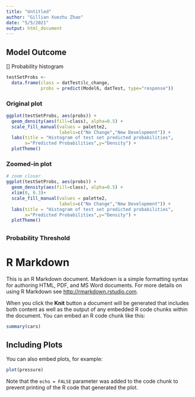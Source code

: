 ```yaml
---
title: "Untitled"
author: "Gillian Xuezhu Zhao"
date: "5/5/2021"
output: html_document
---
```

## Model Outcome {.tabset .tabset-fade }
[] Probability histogram
```r
testSetProbs <- 
  data.frame(class = datTest$lc_change,
             probs = predict(Model6, datTest, type="response")) 
```
### Original plot
```r
ggplot(testSetProbs, aes(probs)) +
  geom_density(aes(fill=class), alpha=0.5) +
  scale_fill_manual(values = palette2,
                    labels=c("No Change","New Development")) +
  labs(title = "Histogram of test set predicted probabilities",
       x="Predicted Probabilities",y="Density") +
  plotTheme()
```
### Zoomed-in plot
```r
# zoom closer
ggplot(testSetProbs, aes(probs)) +
  geom_density(aes(fill=class), alpha=0.5) +
  xlim(0, 0.3)+
  scale_fill_manual(values = palette2,
                    labels=c("No Change","New Development")) +
  labs(title = "Histogram of test set predicted probabilities",
       x="Predicted Probabilities",y="Density") +
  plotTheme()
```
## {-}
### Probability Threshold


# R Markdown 

This is an R Markdown document. Markdown is a simple formatting syntax for authoring HTML, PDF, and MS Word documents. For more details on using R Markdown see <http://rmarkdown.rstudio.com>.

When you click the **Knit** button a document will be generated that includes both content as well as the output of any embedded R code chunks within the document. You can embed an R code chunk like this:

```r
summary(cars)
```

## Including Plots

You can also embed plots, for example:

```r
plot(pressure)
```

Note that the `echo = FALSE` parameter was added to the code chunk to prevent printing of the R code that generated the plot.
